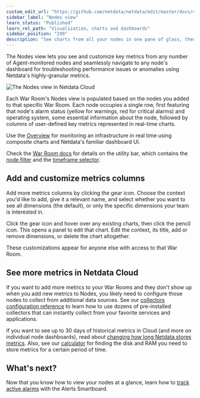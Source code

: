 ```yaml
---
custom_edit_url: "https://github.com/netdata/netdata/edit/master/docs/cloud/visualize/nodes.md"
sidebar_label: "Nodes view"
learn_status: "Published"
learn_rel_path: "Visualization, charts and dashboards"
sidebar_position: "299"
description: "See charts from all your nodes in one pane of glass, then dive in to embedded dashboards for granular troubleshooting of ongoing issues."
---
```



The Nodes view lets you see and customize key metrics from any number of Agent-monitored nodes and seamlessly navigate
to any node's dashboard for troubleshooting performance issues or anomalies using Netdata's highly-granular metrics.

![The Nodes view in Netdata
Cloud](https://user-images.githubusercontent.com/1153921/119035218-2eebb700-b964-11eb-8b74-4ec2df0e457c.png)

Each War Room's Nodes view is populated based on the nodes you added to that specific War Room. Each node occupies a
single row, first featuring that node's alarm status (yellow for warnings, red for critical alarms) and operating
system, some essential information about the node, followed by columns of user-defined key metrics represented in
real-time charts.

Use the [Overview](/docs/nightly/visualization,-charts-and-dashboards/home-overview-and-single-node-view) for monitoring an infrastructure in real time using
composite charts and Netdata's familiar dashboard UI.

Check the [War Room docs](/docs/nightly/getting-started/war-rooms) for details on the utility bar, which contains the [node
filter](/docs/nightly/getting-started/war-rooms#node-filter) and the [timeframe
selector](/docs/nightly/getting-started/war-rooms#play-pause-force-play-and-timeframe-selector).

## Add and customize metrics columns

Add more metrics columns by clicking the gear icon. Choose the context you'd like to add, give it a relevant name, and
select whether you want to see all dimensions (the default), or only the specific dimensions your team is interested in.

Click the gear icon and hover over any existing charts, then click the pencil icon. This opens a panel to
edit that chart. Edit the context, its title, add or remove dimensions, or delete the chart altogether.

These customizations appear for anyone else with access to that War Room.

## See more metrics in Netdata Cloud

If you want to add more metrics to your War Rooms and they don't show up when you add new metrics to Nodes, you likely
need to configure those nodes to collect from additional data sources. See our [collectors configuration reference](/docs/nightly/data-collection---importing-data/collectors-configuration) 
to learn how to use dozens of pre-installed collectors that can instantly collect from your favorite services and applications.

If you want to see up to 30 days of historical metrics in Cloud (and more on individual node dashboards), read about [changing how long Netdata stores metrics](/docs/nightly/deployment-in-production/metric-retention---database/change-how-long-netdata-stores-metrics). Also, see our
[calculator](/docs/store/change-metrics-storage#calculate-the-system-resources-RAM-disk-space-needed-to-store-metrics)
for finding the disk and RAM you need to store metrics for a certain period of time.

## What's next?

Now that you know how to view your nodes at a glance, learn how to [track active
alarms](/docs/nightly/alerts-and-notifications/cloud-alert-notifications/view-active-alerts) with the Alerts Smartboard.

